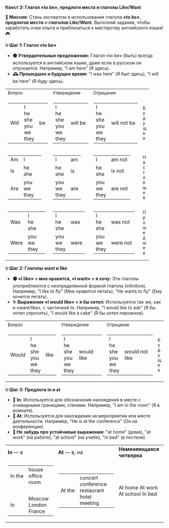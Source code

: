 
**Квест 3: Глагол «to be», предлоги места и глаголы Like/Want**

**🎯 Миссия:**
Стань экспертом в использовании глагола ***«to be»***, ***предлогов места*** и ***глаголов Like/Want.*** Выполняй задания, чтобы заработать очки опыта и приблизиться к мастерству английского языка! 🎮

**💡 Шаг 1: Глагол «to be»**
- **🟢 Утвердительные предложения:** Глагол <Highlight>«to be» (быть)</Highlight> всегда используется в английском языке, даже если в русском он опускается. Например, <Highlight>"I am here"</Highlight> <Highlight>(Я здесь).</Highlight>
- **🕰 Прошедшее и будущее время:** <Highlight>"I was here"</Highlight> <Highlight>(Я был здесь),</Highlight> <Highlight>"I will be here"</Highlight> <Highlight>(Я буду здесь).</Highlight>

<table className="main">
  <tbody>
  <tr>
    <td><small>Вопрос</small></td>
    <td><small>Утверждение</small></td>
    <td><small>Отрицание</small></td>
    <td>&nbsp;</td>
  </tr>
  <tr>
    <td className="cel_11">
      <table>
        <tbody>
        <tr>
          <td>Will</td>
          <td>
            <div>I</div>
            <div>he</div>
            <div>she</div>
            <div>you</div>
            <div>we</div>
            <div>they</div>
          </td>
          <td>be</td>
        </tr>
        </tbody>
      </table>
    </td>
    <td className="cel_12">
      <table>
        <tbody>
        <tr>
          <td>
            <div>I</div>
            <div>he</div>
            <div>she</div>
            <div>you</div>
            <div>we</div>
            <div>they</div>
          </td>
          <td>will be</td>
        </tr>
        </tbody>
      </table>
    </td>
    <td className="cel_13">
      <table>
        <tbody>
        <tr>
          <td>
            <div>I</div>
            <div>he</div>
            <div>she</div>
            <div>you</div>
            <div>we</div>
            <div>they</div>
          </td>
          <td>will not be</td>
        </tr>
        </tbody>
      </table>
    </td>
    <td><small><span className="timeline">Б<br/>
у<br/>
д<br/>
у<br/>
щ<br/>
е<br/>
е</span></small></td>
  </tr>
  <tr>
    <td className="cel_21">
      <table>
        <tbody>
        <tr>
          <td>Am</td>
          <td>
            <div>I</div>
          </td>
          <td></td>
        </tr>
        <tr>
          <td>Is</td>
          <td>
            <div>he</div>
            <div>she</div>
          </td>
        </tr>
        <tr>
          <td>Are</td>
          <td>
            <div>you</div>
            <div>we</div>
            <div>they</div>
          </td>
          <td></td>
        </tr>
        </tbody>
      </table>
    </td>
    <td className="cel_22">
      <table>
        <tbody>
        <tr>
          <td>
            <div>I</div>
          </td>
          <td>am</td>
        </tr>
        <tr>
          <td>
            <div>he</div>
            <div>she</div>
          </td>
          <td>is</td>
        </tr>
        <tr>
          <td>
            <div>you</div>
            <div>we</div>
            <div>they</div>
          </td>
          <td>are</td>
        </tr>
        </tbody>
      </table>
    </td>
    <td className="cel_23">
      <table>
        <tbody>
        <tr>
          <td>
            <div>I</div>
          </td>
          <td>am not</td>
        </tr>
        <tr>
          <td>
            <div>he</div>
            <div>she</div>
          </td>
          <td>is not</td>
        </tr>
        <tr>
          <td>
            <div>you</div>
            <div>we</div>
            <div>they</div>
          </td>
          <td>are not</td>
        </tr>
        </tbody>
      </table>
    </td>
    <td><small><span className="timeline">Н<br/> а<br/> с<br/> т<br/> о<br/> я<br/> щ<br/> е<br/> е</span></small></td>
  </tr>
  <tr>
    <td className="cel_31">
      <table>
        <tbody>
        <tr>
          <td>Was</td>
          <td>
            <div>I</div>
            <div>he</div>
            <div>she</div>
          </td>
          <td></td>
        </tr>
        <tr>
          <td>Were</td>
          <td>
            <div>you</div>
            <div>we</div>
            <div>they</div>
          </td>
          <td></td>
        </tr>
        </tbody>
      </table>
    </td>
    <td className="cel_32">
      <table>
        <tbody>
        <tr>
          <td>
            <div>I</div>
            <div>he</div>
            <div>she</div>
          </td>
          <td>was</td>
        </tr>
        <tr>
          <td>
            <div>you</div>
            <div>we</div>
            <div>they</div>
          </td>
          <td>were</td>
        </tr>
        </tbody>
      </table>
    </td>
    <td className="cel_33">
      <table>
        <tbody>
        <tr>
          <td>
            <div>I</div>
            <div>he</div>
            <div>she</div>
          </td>
          <td>was not</td>
        </tr>
        <tr>
          <td>
            <div>you</div>
            <div>we</div>
            <div>they</div>
          </td>
          <td>were not</td>
        </tr>
        </tbody>
      </table>
    </td>
    <td><small>
      <span className="timeline">П<br/> р<br/> о<br/> ш<br/> е<br/> д<br/> ш<br/> е<br/> е</span>
    </small>
    </td> 
  </tr>
  </tbody>
</table>

**💡 Шаг 2: Глаголы want и like**
- **🟢 «I like» = мне нравится, «I want» = я хочу:** Эти глаголы употребляются с неопределенной формой глагола (infinitive). Например, <Highlight>"I like to fly"</Highlight> <Highlight>(Мне нравится летать),</Highlight> <Highlight>"He wants to fly"</Highlight> <Highlight>(Ему хочется летать).</Highlight>
- **✨ Выражение «I would like» = я бы хотел:** Используется так же, как и <Highlight>«want/like»,</Highlight> с частичкой <Highlight>to.</Highlight> Например, <Highlight>"I would like to ask"</Highlight> <Highlight>(Я бы хотел спросить),</Highlight> <Highlight>"I would like a cake"</Highlight> <Highlight>(Я бы хотел пирожное).</Highlight>

<table className="main">
  <tbody>
  <tr>
    <td><small>Вопрос</small></td>
    <td><small>Утверждение</small></td>
    <td><small>Отрицание</small></td>
    <td>&nbsp;</td>
  </tr>
  <tr>
    <td className="cel_11">
      <table>
        <tbody>
        <tr>
          <td>Would</td>
          <td>
            <div>I</div>
            <div>he</div>
            <div>she</div>
            <div>you</div>
            <div>we</div>
            <div>they</div>
          </td>
          <td>like</td>
        </tr>
        </tbody>
      </table>
    </td>
    <td className="cel_12">
      <table>
        <tbody>
        <tr>
          <td>
            <div>I</div>
            <div>he</div>
            <div>she</div>
            <div>you</div>
            <div>we</div>
            <div>they</div>
          </td>
          <td>would like</td>
        </tr>
        </tbody>
      </table>
    </td>
    <td className="cel_13">
      <table>
        <tbody>
        <tr>
          <td>
            <div>I</div>
            <div>he</div>
            <div>she</div>
            <div>you</div>
            <div>we</div>
            <div>they</div>
          </td>
          <td>would not like</td>
        </tr>
        </tbody>
      </table>
    </td>
    <td><small><span className="timeline">Б<br/> у<br/> д<br/> у<br/> щ<br/> е<br/> е</span></small></td>
  </tr>
  </tbody>
</table>

**💡 Шаг 3: Предлоги in и at**
- **📍 In:** Используется для обозначения нахождения в месте с очевидными границами, стенами. Например, <Highlight>"I am in the room"</Highlight> <Highlight>(Я в комнате).</Highlight>
- **📍 At:** Используется для нахождения на мероприятии или месте деятельности. Например, <Highlight>"He is at the conference"</Highlight> <Highlight>(Он на конференции).</Highlight>
- **🧩 Не забудь про устойчивые выражения:**  <Highlight>"at home"</Highlight> <Highlight>(дома),</Highlight> <Highlight>"at work"</Highlight> <Highlight>(на работе),</Highlight> <Highlight>"at school"</Highlight> <Highlight>(на учебе),</Highlight> <Highlight>"in bed"</Highlight> <Highlight>(в постели).</Highlight>

<table className="main">
  <tbody>
  <tr>
    <td><b>In</b> — в</td>
    <td><b>At</b> — в, на</td>
    <td><b>Неменяющаяся четверка</b></td>
  </tr>
  <tr>
    <td>
      <table>
        <tbody>
        <tr>
          <td>In&nbsp;the</td>
          <td>house office room</td>
        </tr>
        <tr>
          <td>&nbsp;</td>
        </tr>
        <tr>
          <td>In</td>
          <td>Moscow London France</td>
        </tr>
        </tbody>
      </table>
    </td>
    <td>
      <table>
        <tbody>
        <tr>
          <td>At&nbsp;the</td>
          <td>concert conference restaurant hotel meeting</td>
        </tr>
        </tbody>
      </table>
    </td>
    <td>At home At work At school In bed</td>
  </tr>
  </tbody>
</table>